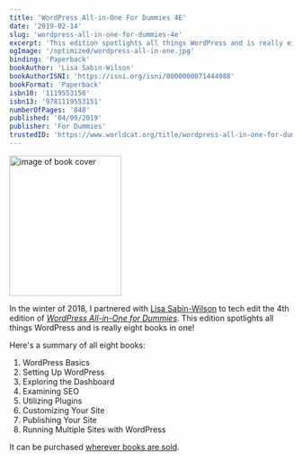 ```yaml
---
title: 'WordPress All-in-One For Dummies 4E'
date: '2019-02-14'
slug: 'wordpress-all-in-one-for-dummies-4e'
excerpt: 'This edition spotlights all things WordPress and is really eight books in one.'
ogImage: '/optimized/wordpress-all-in-one.jpg'
binding: 'Paperback'
bookAuthor: 'Lisa Sabin-Wilson'
bookAuthorISNI: 'https://isni.org/isni/0000000071444988'
bookFormat: 'Paperback'
isbn10: '1119553156'
isbn13: '9781119553151'
numberOfPages: '848'
published: '04/09/2019'
publisher: 'For Dummies'
trustedID: 'https://www.worldcat.org/title/wordpress-all-in-one-for-dummies-4th-edition/oclc/1137387958'
---
```


<div className="align-right">
  <a href="https://amzn.to/37MMDLp">
    <Image
      alt="image of book cover"
      height="249"
      src="/optimized/wordpress-all-in-one.jpg"
      width="199"
    />
  </a>
</div>

In the winter of 2018, I partnered with [Lisa Sabin-Wilson](https://lisasabin-wilson.com/) to tech edit the 4th edition of [_WordPress All-in-One for Dummies_](https://amzn.to/37MMDLp). This edition spotlights all things WordPress and is really eight books in one!

Here's a summary of all eight books:

1. WordPress Basics
2. Setting Up WordPress
3. Exploring the Dashboard
4. Examining SEO
5. Utilizing Plugins
6. Customizing Your Site
7. Publishing Your Site
8. Running Multiple Sites with WordPress

It can be purchased [wherever books are sold](https://amzn.to/37MMDLp).
